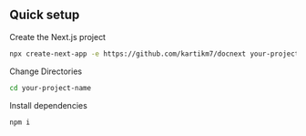 ## Quick setup
Create the Next.js project
```bash
npx create-next-app -e https://github.com/kartikm7/docnext your-project-name
```
Change Directories
```bash
cd your-project-name
``` 
Install dependencies
```bash 
npm i 
```